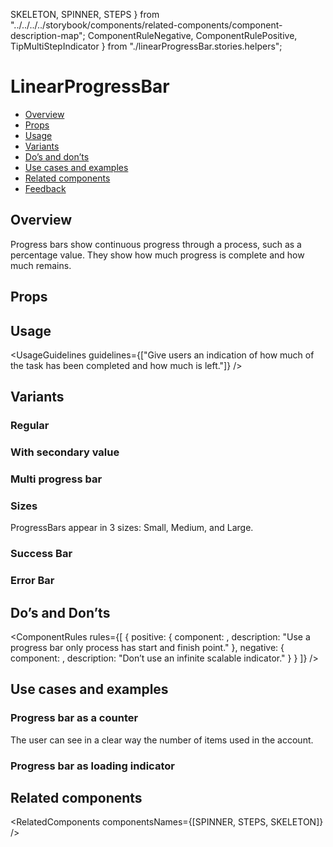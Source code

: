   SKELETON,
  SPINNER,
  STEPS
} from "../../../../storybook/components/related-components/component-description-map";
  ComponentRuleNegative,
  ComponentRulePositive,
  TipMultiStepIndicator
} from "./linearProgressBar.stories.helpers";

<Meta of={LinearProgressBarStories} />

# LinearProgressBar

- [Overview](#overview)
- [Props](#props)
- [Usage](#usage)
- [Variants](#variants)
- [Do’s and don’ts](#dos-and-donts)
- [Use cases and examples](#use-cases-and-examples)
- [Related components](#related-components)
- [Feedback](#feedback)

## Overview

Progress bars show continuous progress through a process, such as a percentage value. They show how much progress is complete and how much remains.

<Canvas of={LinearProgressBarStories.Overview} />

## Props

<PropsTable />

## Usage

<UsageGuidelines
  guidelines={["Give users an indication of how much of the task has been completed and how much is left."]}
/>

<TipMultiStepIndicator />

## Variants

### Regular

<Canvas of={LinearProgressBarStories.Regular} />

### With secondary value

<Canvas of={LinearProgressBarStories.WithSecondaryValue} />

### Multi progress bar

<Canvas of={LinearProgressBarStories.MultiProgressBar} />

### Sizes

ProgressBars appear in 3 sizes: Small, Medium, and Large.

<Canvas>
  <Story of={LinearProgressBarStories.Sizes} />
</Canvas>

### Success Bar

<Canvas>
  <Story of={LinearProgressBarStories.SuccessBar} />
</Canvas>

### Error Bar

<Canvas>
  <Story of={LinearProgressBarStories.ErrorBar} />
</Canvas>

## Do’s and Don’ts

<ComponentRules
  rules={[
    {
      positive: {
        component: <ComponentRulePositive />,
        description: "Use a progress bar only process has start and finish point."
      },
      negative: {
        component: <ComponentRuleNegative />,
        description: "Don’t use an infinite scalable indicator."
      }
    }
  ]}
/>

## Use cases and examples

### Progress bar as a counter

The user can see in a clear way the number of items used in the account.

<Canvas of={LinearProgressBarStories.ProgressBarAsACounter} />

### Progress bar as loading indicator

<Canvas of={LinearProgressBarStories.ProgressBarAsLoadingIndicator} />

## Related components

<RelatedComponents componentsNames={[SPINNER, STEPS, SKELETON]} />
